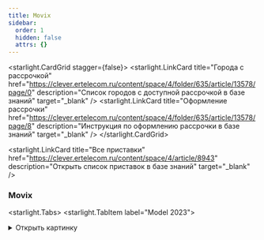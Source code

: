 ```yaml
---
title: Movix
sidebar:
  order: 1
  hidden: false
  attrs: {}
---
```


<starlight.CardGrid stagger={false}>
  <starlight.LinkCard title="Города с рассрочкой" href="https://clever.ertelecom.ru/content/space/4/folder/635/article/13578/page/0" description="Список городов с доступной рассрочкой в базе знаний" target="_blank" />
  <starlight.LinkCard title="Оформление рассрочки" href="https://clever.ertelecom.ru/content/space/4/folder/635/article/13578/page/8" description="Инструкция по оформлению рассрочки в базе знаний" target="_blank" />
</starlight.CardGrid>

<starlight.LinkCard title="Все приставки" href="https://clever.ertelecom.ru/content/space/4/article/8943" description="Открыть список приставок в базе знаний" target="_blank" />

### Movix

<starlight.Tabs>
  <starlight.TabItem label="Model 2023">
  <details>
      <summary>
        Открыть картинку
      </summary>

      <astroassets.Image src="/images/decoders/movix/movix2023.jpg" alt="Model 2023" width="600" height="100" loading="lazy" decoding="async" />

      <a href="/images/decoders/movix/movix2023.jpg" target="_self" download="Model 2023.jpg">
        Скачать картинку
      </a>
    </details>

    ```txt
    Модель: Movix Model 2023
    - Официальный Android TV 11
    - Голосовой поиск (Google Assistant)
    - Подключение устройств по Bluetooth
    - Объемный звук Dolby Atmos
    - Поддержка Dolby Vision
    - Увеличенный объем памяти – 4 Гб RAM и 16 Гб Flash
    - Подключение по Wi-Fi и кабелем
    - Поддержка 4К
    - Родительский контроль
    - Управление просмотром
    - Списки каналов
    - Гарантия: 1 год

    Стоимость
    - В собственность - 7 800 ₽
    ```

    Рассрочка от банка:

    ```txt
    - 2 717 ₽/мес. на 3 месяца (общая стоимость - 8 152 ₽)
    - 1 404 ₽/мес. на 6 месяцев (общая стоимость - 8 423 ₽)
    - 749 ₽/мес. на 12 месяцев (общая стоимость - 8 983 ₽)
    - 424 ₽/мес. на 24 месяцев (общая стоимость - 10 170 ₽)
    - 318 ₽/мес. на 36 месяцев (общая стоимость - 11 449 ₽)
    ```

    <starlight.CardGrid stagger={false}>
      <starlight.LinkCard title="База знаний" href="https://clever.ertelecom.ru/content/space/4/folder/477/article/4424" description="Movix Model 2023 в базе знаний" target="_blank" />

      <starlight.LinkCard title="Пульт от приставки" href="https://clever.ertelecom.ru/content/space/4/folder/477/article/6947" description="Открыть пульт в базе знаний" target="_blank" />
    </starlight.CardGrid>
  </starlight.TabItem>

  <starlight.TabItem label="Go">
  <details>
      <summary>
        Открыть картинку
      </summary>

      <astroassets.Image src="/images/decoders/movix/movixgo.jpg" alt="Go" width="600" height="100" loading="lazy" decoding="async" />

      <a href="/images/decoders/movix/movixgo.jpg" target="_self" download="Go.jpg">
        Скачать картинку
      </a>
    </details>

    ```txt
    Модель: Movix Go
    - Официальный Android TV 11
    - Голосовой поиск (Google Assistant)
    - Подключение устройств по Bluetooth
    - Поддержка 4К
    - Подключение по Wi-Fi
    - Bluetooth 5.1
    - Родительский контроль
    - Управление просмотром
    - Списки каналов
    - Гарантия: 1 год

    Стоимость:
    - В собственность - 7 500 ₽
    ```

    Рассрочка от банка:

    ```txt
    - 2 648 ₽/мес. на 3 месяца (общая стоимость - 7 943 ₽)
    - 1 368 ₽/мес. на 6 месяцев (общая стоимость - 8 207 ₽)
    - 729 ₽/мес. на 12 месяцев (общая стоимость - 8 752 ₽)
    - 413 ₽/мес. на 24 месяцев (общая стоимость - 9 910 ₽)
    - 310 ₽/мес. на 36 месяцев (общая стоимость - 11 155 ₽)
    ```

    <starlight.CardGrid stagger={false}>
      <starlight.LinkCard title="База знаний" href="https://clever.ertelecom.ru/content/space/4/folder/477/article/4621" description="Movix Model 2023 в базе знаний" target="_blank" />

      <starlight.LinkCard title="Пульт от приставки" href="https://clever.ertelecom.ru/content/space/4/folder/477/article/4951" description="Открыть пульт в базе знаний" target="_blank" />
    </starlight.CardGrid>
  </starlight.TabItem>
</starlight.Tabs>
